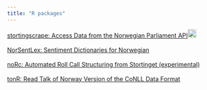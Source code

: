 ```yaml
---
title: "R packages"
---
```


[stortingscrape: Access Data from the Norwegian Parliament API](https://cran.r-project.org/package=stortingscrape)<img src="https://github.com/martigso/stortingscrape/raw/master/man/figures/stortingscrape.png" width="20"/><br><br>
[NorSentLex: Sentiment Dictionaries for Norwegian](https://github.com/martigso/NorSentLex)<br><br>
[noRc: Automated Roll Call Structuring from Stortinget (experimental)](https://github.com/martigso/noRc)<br><br>
[tonR: Read Talk of Norway Version of the CoNLL Data Format](https://github.com/ltgoslo/talk-of-norway/tree/master/src/R/tonR)<br><br>